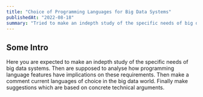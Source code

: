 ```yaml
---
title: "Choice of Programming Languages for Big Data Systems"
publishedAt: "2022-08-18"
summary: "Tried to make an indepth study of the specific needs of big data systems. An analysis of how programming language features have implications on these requirements."
---
```


## Some Intro

Here you are expected to make an indepth study of the specific needs of big data systems. Then
are supposed to analyse how programming language features have implications on these requirements. Then make a
comment current languages of choice in the big data world. Finally make suggestions which are based on concrete
technical arguments.
